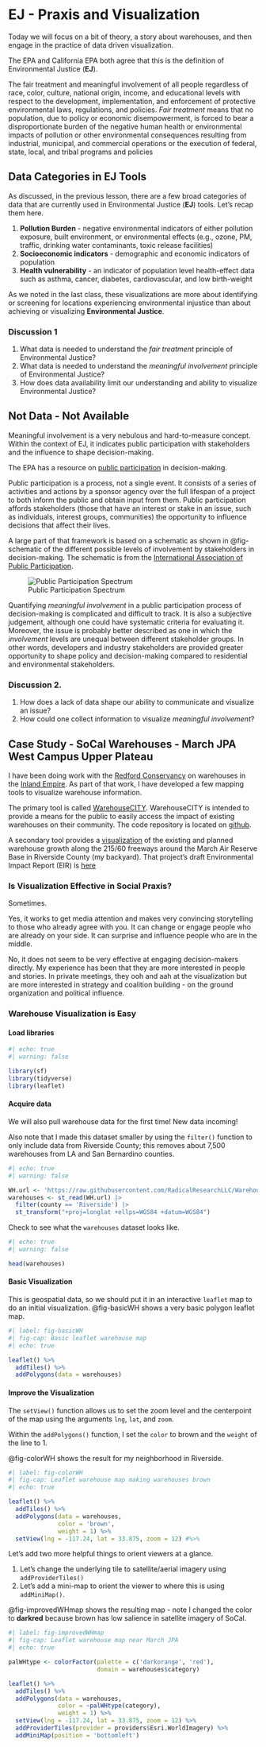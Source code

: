 # EJ - Praxis and Visualization {#sec-EJtools}

::: {.callout-note appearance="simple"}
Today we will focus on a bit of theory, a story about warehouses, and then engage in the practice of data driven visualization.
:::

The EPA and California EPA both agree that this is the definition of Environmental Justice (**EJ**).

::: {.callout-note appearance="important"}
The fair treatment and meaningful involvement of all people regardless of race, color, culture, national origin, income, and educational levels with respect to the development, implementation, and enforcement of protective environmental laws, regulations, and policies. _Fair treatment_ means that no population, due to policy or economic disempowerment, is forced to bear a disproportionate burden of the negative human health or environmental impacts of pollution or other environmental consequences resulting from industrial, municipal, and commercial operations or the execution of federal, state, local, and tribal programs and policies 
:::

## Data Categories in EJ Tools  

As discussed, in the previous lesson, there are a few broad categories of data that are currently used in Environmental Justice (**EJ**) tools.  Let's recap them here.

1. **Pollution Burden** - negative environmental indicators of either pollution exposure, built environment, or environmental effects (e.g., ozone, PM, traffic, drinking water contaminants, toxic release facilities)
2. **Socioeconomic indicators** - demographic and economic indicators of population
3. **Health vulnerability** - an indicator of population level health-effect data such as asthma, cancer, diabetes, cardiovascular, and low birth-weight

As we noted in the last class, these visualizations are more about identifying or screening for locations experiencing environmental injustice than about achieving or visualizing **Environmental Justice**.

### Discussion 1

1. What data is needed to understand the _fair treatment_ principle of Environmental Justice?
2. What data is needed to understand the _meaningful involvement_ principle of Environmental Justice?
3. How does data availability limit our understanding and ability to visualize Environmental Justice?

## Not Data - Not Available 

Meaningful involvement is a very nebulous and hard-to-measure concept. Within the context of EJ, it indicates public participation with stakeholders and the influence to shape decision-making. 

The EPA has a resource on [public participation](https://www.epa.gov/international-cooperation/public-participation-guide-introduction-guide) in decision-making.  

:::{.callout-note appearance="simple"}
Public participation is a process, not a single event. It consists of a series of activities and actions by a sponsor agency over the full lifespan of a project to both inform the public and obtain input from them. Public participation affords stakeholders (those that have an interest or stake in an issue, such as individuals, interest groups, communities) the opportunity to influence decisions that affect their lives.
:::

A large part of that framework is based on a schematic as shown in @fig-schematic of the different possible levels of involvement by stakeholders in decision-making. The schematic is from the [International Association of Public Participation](https://www.iap2.org).

![Public Participation Spectrum](https://iap2canada.ca/resources/Pictures/spectrum%20ENG.png){#fig-schematic}

Quantifying _meaningful involvement_ in a public participation process of decision-making is complicated and difficult to track. It is also a subjective judgement, although one could have systematic criteria for evaluating it. Moreover, the issue is probably better described as one in which the _involvement_ levels are unequal between different stakeholder groups. In other words, developers and industry stakeholders are provided greater opportunity to shape policy and decision-making compared to residential and environmental stakeholders. 

### Discussion 2.

1. How does a lack of data shape our ability to communicate and visualize an issue?
2. How could one collect information to visualize _meaningful involvement_?  

## Case Study - SoCal Warehouses - March JPA West Campus Upper Plateau

I have been doing work with the [Redford Conservancy](https://www.pitzer.edu/redfordconservancy/) on warehouses in the [Inland Empire](https://en.wikipedia.org/wiki/Inland_Empire).  As part of that work, I have developed a few mapping tools to visualize warehouse information.  

The primary tool is called [WarehouseCITY](https://radicalresearch.shinyapps.io/WarehouseCITY/).  WarehouseCITY is intended to provide a means for the public to easily access the impact of existing warehouses on their community. The code repository is located on [github](https://github.com/RadicalResearchLLC/WarehouseMap).  

A secondary tool provides a [visualization](https://radicalresearch.shinyapps.io/MarchJPA/) of the existing and planned warehouse growth along the 215/60 freeways around the March Air Reserve Base in Riverside County (my backyard). That project's draft Environmental Impact Report (EIR) is [here](https://marchjpa.com/mjpa-meridian-west-campus/)

### Is Visualization Effective in Social Praxis?

Sometimes.

Yes, it works to get media attention and makes very convincing storytelling to those who already agree with you. It can change or engage people who are already on your side.  It can surprise and influence people who are in the middle.  

No, it does not seem to be very effective at engaging decision-makers directly. My experience has been that they are more interested in people and stories. In private meetings, they ooh and aah at the visualization but are more interested in strategy and coalition building - on the ground organization and political influence.  

### Warehouse Visualization is Easy 

#### Load libraries

```r
#| echo: true
#| warning: false

library(sf)
library(tidyverse)
library(leaflet)

```

#### Acquire data

We will also pull warehouse data for the first time!  New data incoming!

Also note that I made this dataset smaller by using the `filter()` function to only include data from Riverside County; this removes about 7,500 warehouses from LA and San Bernardino counties.  

```r
#| echo: true
#| warning: false

WH.url <- 'https://raw.githubusercontent.com/RadicalResearchLLC/WarehouseMap/main/WarehouseCITY/geoJSON/comboFinal.geojson'
warehouses <- st_read(WH.url) |>  
  filter(county == 'Riverside') |>  
  st_transform("+proj=longlat +ellps=WGS84 +datum=WGS84")

```

Check to see what the `warehouses` dataset looks like.

```r
#| echo: true
#| warning: false

head(warehouses)
```

#### Basic Visualization

This is geospatial data, so we should put it in an interactive `leaflet` map to do an initial visualization. @fig-basicWH shows a very basic polygon leaflet map.

```r
#| label: fig-basicWH
#| fig-cap: Basic leaflet warehouse map
#| echo: true

leaflet() %>% 
  addTiles() %>% 
  addPolygons(data = warehouses)
```

#### Improve the Visualization

The `setView()` function allows us to set the zoom level and the centerpoint of the map using the arguments `lng`, `lat`, and `zoom`.  

Within the `addPolygons()` function, I set the `color` to brown and the `weight` of the line to 1.  

@fig-colorWH shows the result for my neighborhood in Riverside.  

```r
#| label: fig-colorWH
#| fig-cap: Leaflet warehouse map making warehouses brown
#| echo: true

leaflet() %>% 
  addTiles() %>% 
  addPolygons(data = warehouses,
              color = 'brown',
              weight = 1) %>% 
  setView(lng = -117.24, lat = 33.875, zoom = 12) #%>% 
```

Let's add two more helpful things to orient viewers at a glance.  

1. Let's change the underlying tile to satellite/aerial imagery using `addProviderTiles()`
2. Let's add a mini-map to orient the viewer to where this is using `addMiniMap()`.

@fig-improvedWHmap shows the resulting map - note I changed the color to **darkred** because brown has low salience in satellite imagery of SoCal.  

```r
#| label: fig-improvedWHmap
#| fig-cap: Leaflet warehouse map near March JPA
#| echo: true

palWHtype <- colorFactor(palette = c('darkorange', 'red'),
                         domain = warehouses$category)

leaflet() %>% 
  addTiles() %>% 
  addPolygons(data = warehouses,
              color = ~palWHtype(category),
              weight = 1) %>% 
  setView(lng = -117.24, lat = 33.875, zoom = 12) %>% 
  addProviderTiles(provider = providers$Esri.WorldImagery) %>% 
  addMiniMap(position = 'bottomleft')
```



